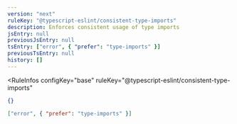 ```yaml
---
version: "next"
ruleKey: "@typescript-eslint/consistent-type-imports"
description: Enforces consistent usage of type imports
jsEntry: null
previousJsEntry: null
tsEntry: ["error", { "prefer": "type-imports" }]
previousTsEntry: null
history: []
---
```


<RuleInfos 
  configKey="base" 
  ruleKey="@typescript-eslint/consistent-type-imports" 
>

```json
{}
```

```json
["error", { "prefer": "type-imports" }]
```

</RuleInfos>
